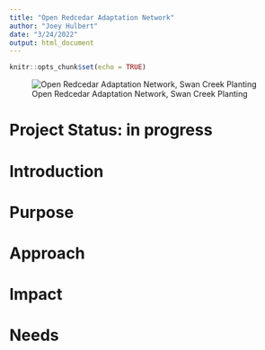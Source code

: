 ```yaml
---
title: "Open Redcedar Adaptation Network"
author: "Joey Hulbert"
date: "3/24/2022"
output: html_document
---
```


```r
knitr::opts_chunk$set(echo = TRUE)
```

![Open Redcedar Adaptation Network, Swan Creek Planting](./pictures/swan_creek_planting_banner.jpg)

# Project Status: in progress


# Introduction


# Purpose

# Approach

# Impact

# Needs
